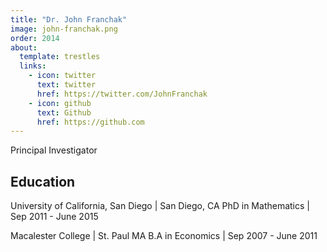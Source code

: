 ```yaml
---
title: "Dr. John Franchak"
image: john-franchak.png
order: 2014
about:
  template: trestles
  links:
    - icon: twitter
      text: twitter
      href: https://twitter.com/JohnFranchak
    - icon: github
      text: Github
      href: https://github.com
---
```


Principal Investigator

## Education

University of California, San Diego | San Diego, CA
PhD in Mathematics | Sep 2011 - June 2015

Macalester College | St. Paul MA
B.A in Economics | Sep 2007 - June 2011
